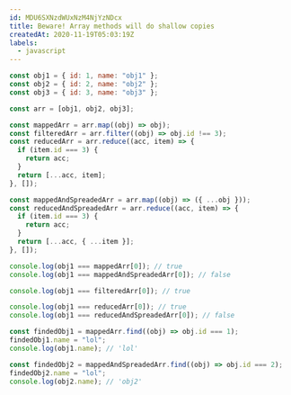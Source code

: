 ---
id: MDU6SXNzdWUxNzM4NjYzNDcx
title: Beware! Array methods will do shallow copies
createdAt: 2020-11-19T05:03:19Z
labels:
  - javascript
---

```js
const obj1 = { id: 1, name: "obj1" };
const obj2 = { id: 2, name: "obj2" };
const obj3 = { id: 3, name: "obj3" };

const arr = [obj1, obj2, obj3];

const mappedArr = arr.map((obj) => obj);
const filteredArr = arr.filter((obj) => obj.id !== 3);
const reducedArr = arr.reduce((acc, item) => {
  if (item.id === 3) {
    return acc;
  }
  return [...acc, item];
}, []);

const mappedAndSpreadedArr = arr.map((obj) => ({ ...obj }));
const reducedAndSpreadedArr = arr.reduce((acc, item) => {
  if (item.id === 3) {
    return acc;
  }
  return [...acc, { ...item }];
}, []);

console.log(obj1 === mappedArr[0]); // true
console.log(obj1 === mappedAndSpreadedArr[0]); // false

console.log(obj1 === filteredArr[0]); // true

console.log(obj1 === reducedArr[0]); // true
console.log(obj1 === reducedAndSpreadedArr[0]); // false

const findedObj1 = mappedArr.find((obj) => obj.id === 1);
findedObj1.name = "lol";
console.log(obj1.name); // 'lol'

const findedObj2 = mappedAndSpreadedArr.find((obj) => obj.id === 2);
findedObj2.name = "lol";
console.log(obj2.name); // 'obj2'

```
